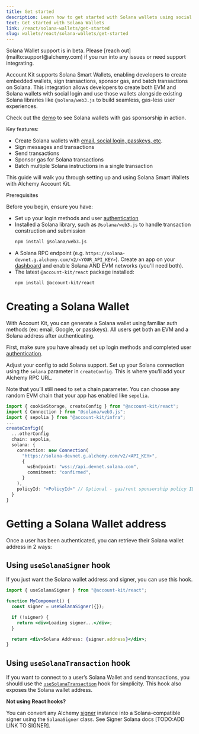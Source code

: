 ```yaml
---
title: Get started
description: Learn how to get started with Solana wallets using social login
text: Get started with Solana Wallets
link: /react/solana-wallets/get-started
slug: wallets/react/solana-wallets/get-started
---
```


<Warning>
  Solana Wallet support is in beta. Please [reach
  out](mailto:support@alchemy.com) if you run into any issues or need support
  integrating.
</Warning>

Account Kit supports Solana Smart Wallets, enabling developers to create embedded wallets, sign transactions, sponsor gas, and batch transactions on Solana. This integration allows developers to create both EVM and Solana wallets with social login and use those wallets alongside existing Solana libraries like `@solana/web3.js` to build seamless, gas-less user experiences.

Check out the [demo](https://demo.alchemy.com/) to see Solana wallets with gas sponsorship in action.

Key features:

- Create Solana wallets with [email, social login, passkeys, etc](https://accountkit.alchemy.com/react/getting-started).
- Sign messages and transactions
- Send transactions
- Sponsor gas for Solana transactions
- Batch multiple Solana instructions in a single transaction

This guide will walk you through setting up and using Solana Smart Wallets with Alchemy Account Kit.

Prerequisites

Before you begin, ensure you have:

- Set up your login methods and user [authentication](https://accountkit.alchemy.com/react/getting-started)
- Installed a Solana library, such as `@solana/web3.js` to handle transaction construction and submission
  ```bash
  npm install @solana/web3.js
  ```
- A Solana RPC endpoint (e.g. `https://solana-devnet.g.alchemy.com/v2/<YOUR_API_KEY>`). Create an app on your [dashboard](https://dashboard.alchemy.com/apps) and enable Solana AND EVM networks (you'll need both).
- The latest `@account-kit/react` package installed:
  ```bash
  npm install @account-kit/react
  ```

# Creating a Solana Wallet

With Account Kit, you can generate a Solana wallet using familiar auth methods (ex: email, Google, or passkeys). All users get both an EVM and a Solana address after authenticating.

First, make sure you have already set up login methods and completed user [authentication](https://accountkit.alchemy.com/react/getting-started).

Adjust your config to add Solana support. Set up your Solana connection using the `solana` parameter in `createConfig`. This is where you’ll add your Alchemy RPC URL.

Note that you’ll still need to set a chain parameter. You can choose any random EVM chain that your app has enabled like `sepolia`.

```ts [config.tsx]
import { cookieStorage, createConfig } from "@account-kit/react";
import { Connection } from "@solana/web3.js";
import { sepolia } from "@account-kit/infra";
...
createConfig({
  ...otherConfig
  chain: sepolia,
  solana: {
    connection: new Connection(
      "https://solana-devnet.g.alchemy.com/v2/<API_KEY>",
      {
        wsEndpoint: "wss://api.devnet.solana.com",
        commitment: "confirmed",
      }
    ),
    policyId: "<PolicyId>" // Optional - gas/rent sponsorship policy ID: https://dashboard.alchemy.com/gas-manager
  }
}
```

# Getting a Solana Wallet address

Once a user has been authenticated, you can retrieve their Solana wallet address in 2 ways:

## Using `useSolanaSigner` hook

If you just want the Solana wallet address and signer, you can use this hook.

```jsx
import { useSolanaSigner } from "@account-kit/react";

function MyComponent() {
  const signer = useSolanaSigner({});

  if (!signer) {
    return <div>Loading signer...</div>;
  }

  return <div>Solana Address: {signer.address}</div>;
}
```

## Using `useSolanaTransaction` hook

If you want to connect to a user’s Solana Wallet and send transactions, you should use the [`useSolanaTransaction`](TODO:linktosolanatrxns) hook for simplicity. This hook also exposes the Solana wallet address.

**Not using React hooks?**

You can convert any Alchemy [signer](https://accountkit.alchemy.com/signer/quickstart) instance into a Solana-compatible signer using the `SolanaSigner` class. See Signer Solana docs [TODO:ADD LINK TO SIGNER].
